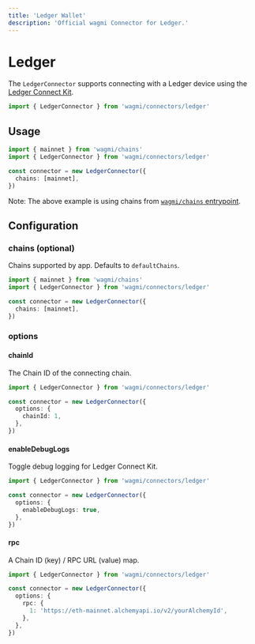 ```yaml
---
title: 'Ledger Wallet'
description: 'Official wagmi Connector for Ledger.'
---
```


# Ledger

The `LedgerConnector` supports connecting with a Ledger device using the [Ledger Connect Kit](https://developers.ledger.com/docs/connect/introduction/).

```ts
import { LedgerConnector } from 'wagmi/connectors/ledger'
```

## Usage

```ts
import { mainnet } from 'wagmi/chains'
import { LedgerConnector } from 'wagmi/connectors/ledger'

const connector = new LedgerConnector({
  chains: [mainnet],
})
```

Note: The above example is using chains from [`wagmi/chains` entrypoint](/react/chains#wagmichains).

## Configuration

### chains (optional)

Chains supported by app. Defaults to `defaultChains`.

```ts {5}
import { mainnet } from 'wagmi/chains'
import { LedgerConnector } from 'wagmi/connectors/ledger'

const connector = new LedgerConnector({
  chains: [mainnet],
})
```

### options

#### chainId

The Chain ID of the connecting chain.

```ts {5}
import { LedgerConnector } from 'wagmi/connectors/ledger'

const connector = new LedgerConnector({
  options: {
    chainId: 1,
  },
})
```

#### enableDebugLogs

Toggle debug logging for Ledger Connect Kit.

```ts {5}
import { LedgerConnector } from 'wagmi/connectors/ledger'

const connector = new LedgerConnector({
  options: {
    enableDebugLogs: true,
  },
})
```

#### rpc

A Chain ID (key) / RPC URL (value) map.

```ts {5-7}
import { LedgerConnector } from 'wagmi/connectors/ledger'

const connector = new LedgerConnector({
  options: {
    rpc: {
      1: 'https://eth-mainnet.alchemyapi.io/v2/yourAlchemyId',
    },
  },
})
```
